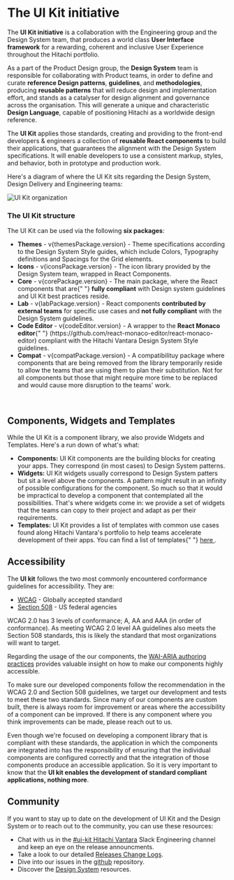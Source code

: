 

<Meta title="Introduction/Overview" />

# The UI Kit initiative

The **UI Kit initiative** is a collaboration with the Engineering group and the Design System team, that produces a world class **User Interface framework** for a rewarding, coherent and inclusive User Experience throughout the Hitachi portfolio.

As a part of the Product Design group, the **Design System** team is responsible for collaborating with Product teams, in order to define and curate **reference Design patterns**, **guidelines**, and **methodologies**, producing **reusable patterns** that will reduce design and implementation effort, and stands as a catalyser for design alignment and governance across the organisation. This will generate a unique and characteristic **Design Language**, capable of positioning Hitachi as a worldwide design reference.

The **UI Kit** applies those standards, creating and providing to the front-end developers & engineers a collection of **reusable React components** to build their applications, that guarantees the alignment with the Design System specifications. It will enable developers to use a consistent markup, styles, and behavior, both in prototype and production work.

Here's a diagram of where the UI Kit sits regarding the Design System, Design Delivery and Engineering teams:

<img src={uikit_diagram} alt="UI Kit organization" />

### The UI Kit structure

The UI Kit can be used via the following **six packages**:

<ul>
  <li>
    <b>Themes</b> - v{themesPackage.version} - Theme specifications according to the Design System
    Style guides, which include Colors, Typography definitions and Spacings for the Grid elements.
  </li>
  <li>
    <b>Icons</b> - v{iconsPackage.version} - The icon library provided by the Design System team,
    wrapped in React Components.
  </li>
  <li>
    <b>Core</b> - v{corePackage.version} - The main package, where the React components that are{" "}
    <b>fully compliant</b> with Design system guidelines and UI Kit best practices reside.
  </li>
  <li>
    <b>Lab</b> - v{labPackage.version} - React components <b>contributed by external teams</b> for
    specific use cases and <b>not fully compliant</b> with the Design System guidelines.
  </li>
  <li>
    <b>Code Editor</b> - v{codeEditor.version} - A wrapper to the <b>React Monaco editor</b>{" "}
    (https://github.com/react-monaco-editor/react-monaco-editor) compliant with the Hitachi Vantara
    Design System Style guidelines.
  </li>
  <li>
    <b>Compat</b> - v{compatPackage.version} - A compatibilituy package where components that are
    being removed from the library temporarily reside to allow the teams that are using them to plan
    their substitution. Not for all components but those that might require more time to be replaced
    and would cause more disruption to the teams' work.
  </li>
</ul>

<br />

## Components, Widgets and Templates

While the UI Kit is a component library, we also provide Widgets and Templates. Here's a run down of what's what:

<ul>
  <li>
    <b>Components:</b> UI Kit components are the building blocks for creating your apps. They
    correspond (in most cases) to Design System patterns.
  </li>
  <li>
    <b>Widgets:</b> UI Kit widgets usually correspond to Design System patters but sit a level above
    the components. A pattern might result in an infinity of possible configurations for the
    component. So much so that it would be impractical to develop a component that contemplated all
    the possibilities. That's where widgets come in: we provide a set of widgets that the teams can
    copy to their project and adapt as per their requirements.
  </li>
  <li>
    <b>Templates:</b> UI Kit provides a list of templates with common use cases found along Hitachi
    Vantara's portfolio to help teams accelerate development of their apps. You can find a list of
    templates{" "}
    <a
      href="https://lumada-design.github.io/uikit/master/?path=/docs/templates-overview--page"
      target="_blank"
    >
      here
    </a>
    .
  </li>
</ul>

## Accessibility

The **UI kit** follows the two most commonly encountered conformance guidelines for accessibility. They are:

<ul>
  <li>
    <a href="https://www.w3.org/WAI/standards-guidelines/wcag/">WCAG</a> - Globally accepted
    standard
  </li>
  <li>
    <a href="https://www.section508.gov/">Section 508</a> - US federal agencies
  </li>
</ul>

WCAG 2.0 has 3 levels of conformance; A, AA and AAA (in order of conformance). As meeting WCAG 2.0 level AA guidelines also meets the Section 508 standards, this is likely the standard that most organizations will want to target.

Regarding the usage of the our components, the [WAI-ARIA authoring practices](https://www.w3.org/TR/wai-aria-practices/) provides valuable insight on how to make our components highly accessible.

To make sure our developed components follow the recommendation in the WCAG 2.0 and Section 508 guidelines, we target our development and tests to meet these two standards. Since many of our components are custom built,
there is always room for improvement or areas where the accessibility of a component can be improved. If there is any component where you think improvements can be made, please reach out to us.

Even though we're focused on developing a component library that is compliant with these standards, the application in which the components are integrated into has the responsibility of ensuring that the individual components are configured correctly and that the integration of those components produce an accessible application.
So it is very important to know that the **UI kit enables the development of standard compliant applications, nothing more**.

## Community

If you want to stay up to date on the development of UI Kit and the Design System or to reach out to the community, you can use these resources:

- Chat with us in the [#ui-kit Hitachi Vantara](https://hitachivantara-eng.slack.com/messages/CFY74GK6G) Slack Engineering channel and keep an eye on the release announcments.
- Take a look to our detailed [Releases Change Logs](https://github.com/lumada-design/hv-uikit-react/releases).
- Dive into our issues in the [github](https://github.com/lumada-design/hv-uikit-react/issues) repository.
- Discover the [Design System](https://hitachivantara.sharepoint.com/sites/DesignSystem/UI%20KIT/Home.aspx) resources.
